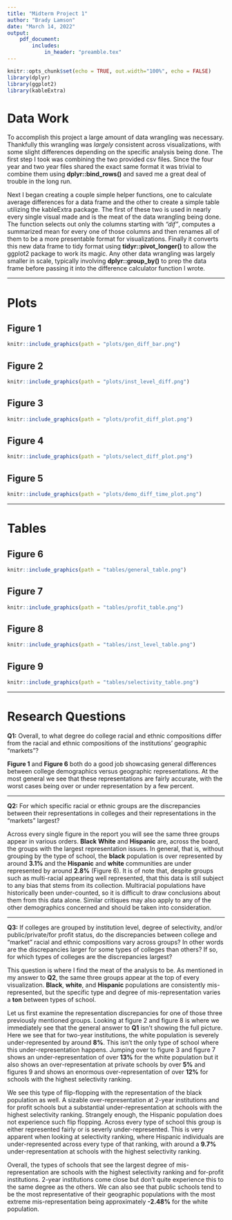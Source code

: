 ```yaml
---
title: "Midterm Project 1"
author: "Brady Lamson"
date: "March 14, 2022"
output: 
    pdf_document:
        includes:
            in_header: "preamble.tex"
---
```


```r
knitr::opts_chunk$set(echo = TRUE, out.width="100%", echo = FALSE)
library(dplyr)
library(ggplot2)
library(kableExtra)
```


# Data Work

To accomplish this project a large amount of data wrangling was necessary. Thankfully this wrangling was *largely* consistent across visualizations, with some slight differences depending on the specific analysis being done. The first step I took was combining the two provided csv files. Since the four year and two year files shared the exact same format it was trivial to combine them using **dplyr::bind_rows()** and saved me a great deal of trouble in the long run. 

Next I began creating a couple simple helper functions, one to calculate average differences for a data frame and the other to create a simple table utilizing the kableExtra package. The first of these two is used in nearly every single visual made and is the meat of the data wrangling being done. The function selects out only the columns starting with *"dif"*, computes a summarized mean for every one of those columns and then renames all of them to be a more presentable format for visualizations. Finally it converts this new data frame to tidy format using **tidyr::pivot_longer()** to allow the ggplot2 package to work its magic. Any other data wrangling was largely smaller in scale, typically involving **dplyr::group_by()** to prep the data frame before passing it into the difference calculator function I wrote. 

***
\pagebreak

# Plots

## Figure 1
```r
knitr::include_graphics(path = "plots/gen_diff_bar.png")
```

## Figure 2
```r
knitr::include_graphics(path = "plots/inst_level_diff.png")
```

## Figure 3
```r
knitr::include_graphics(path = "plots/profit_diff_plot.png")
```

## Figure 4
```r
knitr::include_graphics(path = "plots/select_diff_plot.png")
```

## Figure 5
```r
knitr::include_graphics(path = "plots/demo_diff_time_plot.png")
```

***
\pagebreak

# Tables

## Figure 6

```r
knitr::include_graphics(path = "tables/general_table.png")
```

## Figure 7
```r
knitr::include_graphics(path = "tables/profit_table.png")
```

## Figure 8
```r
knitr::include_graphics(path = "tables/inst_level_table.png")
```

## Figure 9
```r
knitr::include_graphics(path = "tables/selectivity_table.png")
```

***
\pagebreak

# Research Questions

**Q1:** Overall, to what degree do college racial and ethnic compositions differ from the racial and ethnic compositions of the institutions’ geographic "markets"?

**Figure 1** and **Figure 6** both do a good job showcasing general differences between college demographics versus geographic representations. At the most general we see that these representations are fairly accurate, with the worst cases being over or under representation by a few percent. 

***

**Q2:** For which specific racial or ethnic groups are the discrepancies between their representations in colleges and their representations in the "markets” largest?

Across every single figure in the report you will see the same three groups appear in various orders. **Black** **White** and **Hispanic** are, across the board, the groups with the largest representation issues. In general, that is, without grouping by the type of school, the **black** population is over represented by around **3.1%** and the **Hispanic** and **white** communities are under represented by around **2.8%** (Figure 6). It is of note that, despite groups such as multi-racial appearing well represented, that this data is still subject to any bias that stems from its collection. Multiracial populations have historically been under-counted, so it is difficult to draw conclusions about them from this data alone. Similar critiques may also apply to any of the other demographics concerned and should be taken into consideration. 

***

**Q3:** If colleges are grouped by institution level, degree of selectivity, and/or public/private/for profit status, do the discrepancies between college and "market” racial and ethnic compositions vary across groups? In other words are the discrepancies larger for some types of colleges than others? If so, for which types of colleges are the discrepancies largest? 

This question is where I find the meat of the analysis to be. As mentioned in my answer to **Q2**, the same three groups appear at the top of every visualization. **Black**, **white**, and **Hispanic** populations are consistently mis-represented, but the specific type and degree of mis-representation varies a **ton** between types of school. 

Let us first examine the representation discrepancies for one of those three previously mentioned groups. Looking at figure 2 and figure 8 is where we immediately see that the general answer to **Q1** isn't showing the full picture. Here we see that for two-year institutions, the white population is severely under-represented by around **8%**. This isn't the only type of school where this under-representation happens. Jumping over to figure 3 and figure 7 shows an under-representation of over **13%** for the white population but it also shows an over-representation at private schools by over **5%** and figures 9 and shows an enormous over-representation of over **12%** for schools with the highest selectivity ranking. 

We see this type of flip-flopping with the representation of the black population as well. A sizable over-representation at 2-year institutions and for profit schools but a substantial under-representation at schools with the highest selectivity ranking. Strangely enough, the Hispanic population does not experience such flip flopping. Across every type of school this group is either represented fairly or is severly under-represented. This is very apparent when looking at selectivity ranking, where Hispanic individuals are under-represented across every type of that ranking, with around a **9.7%** under-representation at schools with the highest selectivity ranking. 

Overall, the types of schools that see the largest degree of mis-representation are schools with the highest selectivity ranking and for-profit institutions. 2-year institutions come close but don't quite experience this to the same degree as the others. We can also see that public schools tend to be the most representative of their geographic populations with the most extreme mis-representation being approximately **-2.48%** for the white population. 